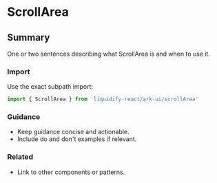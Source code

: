 # ScrollArea
## Summary
One or two sentences describing what ScrollArea is and when to use it.

### Import
Use the exact subpath import:

```ts
import { ScrollArea } from 'liquidify-react/ark-ui/scrollArea'
```

### Guidance
- Keep guidance concise and actionable.
- Include do and don't examples if relevant.

### Related
- Link to other components or patterns.
